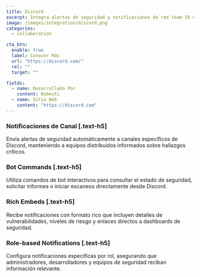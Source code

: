 ```yaml
---
title: Discord
excerpt: Integra alertas de seguridad y notificaciones de red team IA en servidores de Discord para equipos distribuidos
image: /images/integration/discord.png
categories:
  - collaboration

cta_btn:
  enable: true
  label: Conocer Más
  url: "https://discord.com/"
  rel: ""
  target: ""

fields:
  - name: Desarrollado Por
    content: Nubesti
  - name: Sitio Web
    content: "https://discord.com"
---
```


<Gallery>
  <GalleryItem
    image_src="/integration/images/1.jpg"
    image_alt="texto alt de ejemplo"
    video_src="LXb3EKWsInQ"
    image_source="content-collection"
  />
  <GalleryItem
    width="1/2"
    image_src="/integration/images/2.jpg"
    image_alt="texto alt de ejemplo"
    image_source="content-collection"
  />
  <GalleryItem
    width="1/2"
    image_src="/integration/images/3.jpg"
    image_alt="texto alt de ejemplo"
    image_source="content-collection"
  />
</Gallery>

### Notificaciones de Canal [.text-h5]

Envía alertas de seguridad automáticamente a canales específicos de Discord, manteniendo a equipos distribuidos informados sobre hallazgos críticos.

### Bot Commands [.text-h5]

Utiliza comandos de bot interactivos para consultar el estado de seguridad, solicitar informes o iniciar escaneos directamente desde Discord.

### Rich Embeds [.text-h5]

Recibe notificaciones con formato rico que incluyen detalles de vulnerabilidades, niveles de riesgo y enlaces directos a dashboards de seguridad.

### Role-based Notifications [.text-h5]

Configura notificaciones específicas por rol, asegurando que administradores, desarrolladores y equipos de seguridad reciban información relevante.
